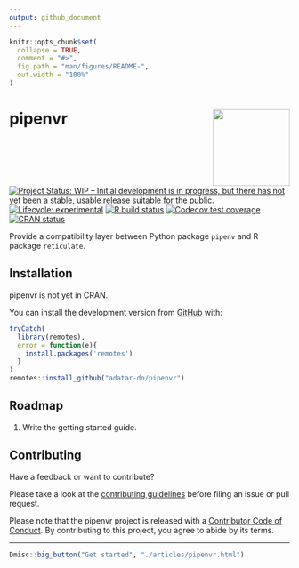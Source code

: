 ```yaml
---
output: github_document
---
```


<!-- README.md is generated from README.Rmd. Please edit that file -->

```r
knitr::opts_chunk$set(
  collapse = TRUE,
  comment = "#>",
  fig.path = "man/figures/README-",
  out.width = "100%"
)
```

# pipenvr <img src='man/figures/logo.png' align="right" height="138" />

<!-- badges: start -->
[![Project Status: WIP – Initial development is in progress, but there has not yet been a stable, usable release suitable for the public.](https://www.repostatus.org/badges/latest/wip.svg)](https://www.repostatus.org/#wip)
[![Lifecycle: experimental](https://img.shields.io/badge/lifecycle-experimental-orange.svg)](https://www.tidyverse.org/lifecycle/#experimental)
[![R build status](https://github.com/drdsdaniel/pipenvr/workflows/R-CMD-check/badge.svg)](https://github.com/drdsdaniel/pipenvr/actions)
[![Codecov test coverage](https://codecov.io/gh/drdsdaniel/pipenvr/branch/master/graph/badge.svg)](https://codecov.io/gh/drdsdaniel/pipenvr?branch=master)
[![CRAN status](https://www.r-pkg.org/badges/version/pipenvr)](https://CRAN.R-project.org/package=pipenvr)
<!-- badges: end -->

Provide a compatibility layer between Python package `pipenv` and R package `reticulate`.

## Installation

pipenvr is not yet in CRAN.

<!-- You can install the released version of pipenvr from [CRAN](https://CRAN.R-project.org) with: -->

<!-- ``` r -->
<!-- install.packages("pipenvr") -->
<!-- ``` -->

You can install the development version from [GitHub](https://github.com/) with:

``` r
tryCatch(
  library(remotes),
  error = function(e){
    install.packages('remotes')
  }
)
remotes::install_github("adatar-do/pipenvr")
```

## Roadmap

1. Write the getting started guide.

## Contributing

Have a feedback or want to contribute?

Please take a look at the [contributing guidelines](https://drdsdaniel.github.io/pipenvr/CONTRIBUTING.html) before filing an issue or pull request.

Please note that the pipenvr project is released with a [Contributor Code of Conduct](https://contributor-covenant.org/version/2/0/CODE_OF_CONDUCT.html). By contributing to this project, you agree to abide by its terms.



<hr/>
```r
Dmisc::big_button("Get started", "./articles/pipenvr.html")
```
